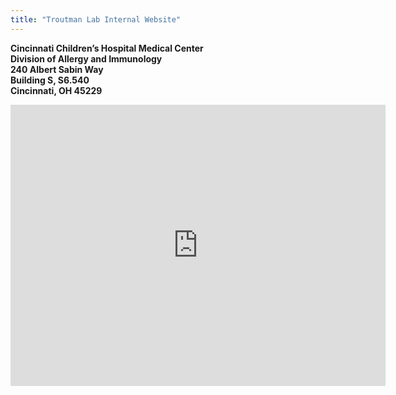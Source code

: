 ```yaml
---
title: "Troutman Lab Internal Website"
---
```


**Cincinnati Children's Hospital Medical Center\
Division of Allergy and Immunology\
240 Albert Sabin Way\
Building S, S6.540\
Cincinnati, OH 45229**

<iframe src="https://www.google.com/maps/embed?pb=!1m18!1m12!1m3!1d3094.5056566234!2d-84.5037283838583!3d39.14047924018238!2m3!1f0!2f0!3f0!3m2!1i1024!2i768!4f13.1!3m3!1m2!1s0x8841b39813aaaaab%3A0xf8de29b38ec4c772!2sCincinnati%20Children&#39;s%20Hospital%20Medical%20Center!5e0!3m2!1sen!2sus!4v1651702853001!5m2!1sen!2sus" width="600" height="450" style="border:0;" allowfullscreen loading="lazy" referrerpolicy="no-referrer-when-downgrade">

</iframe>
